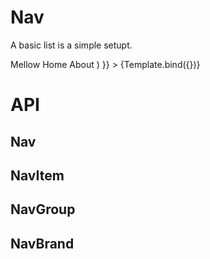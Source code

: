 

<Meta
  title="Components/Nav"
  component={Nav}
/>


# Nav
A basic list is a simple setupt.

<Canvas>
  <Story
    name="Nav"
    args={{
      children: (
        <Container>
          <NavBrand href="https://sippy.cloud">Mellow</NavBrand>
          <NavGroup>
            <NavItem href="https://sippy.cloud">Home</NavItem>
            <NavItem href="https://sippy.cloud">About</NavItem>
          </NavGroup>
        </Container>
      )
    }}
  >
    {Template.bind({})}
  </Story>
</Canvas>

# API
## Nav
<ArgsTable of={Nav} />

## NavItem
<ArgsTable of={NavItem} />

## NavGroup
<ArgsTable of={NavGroup} />

## NavBrand
<ArgsTable of={NavBrand} />
